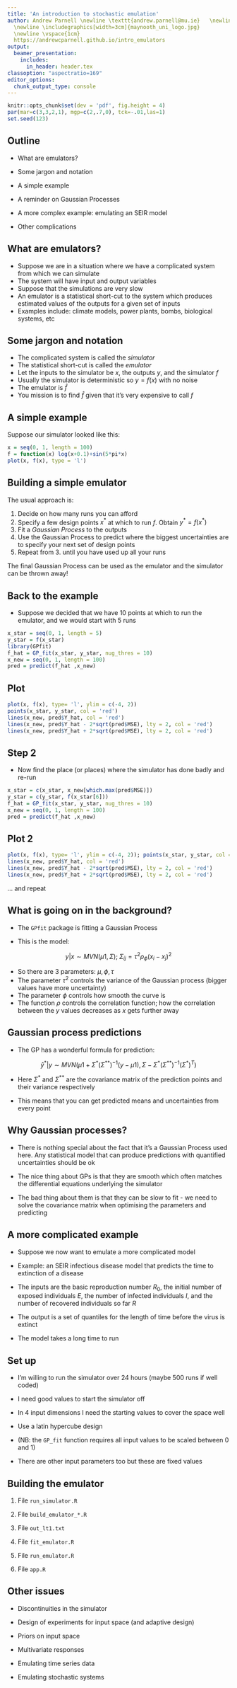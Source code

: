 ```yaml
---
title: 'An introduction to stochastic emulation'
author: Andrew Parnell \newline \texttt{andrew.parnell@mu.ie}   \newline \vspace{1cm}
  \newline \includegraphics[width=3cm]{maynooth_uni_logo.jpg}
  \newline \vspace{1cm}
  https://andrewcparnell.github.io/intro_emulators
output:
  beamer_presentation:
    includes:
      in_header: header.tex
classoption: "aspectratio=169"
editor_options: 
  chunk_output_type: console
---
```


```r
knitr::opts_chunk$set(dev = 'pdf', fig.height = 4)
par(mar=c(3,3,2,1), mgp=c(2,.7,0), tck=-.01,las=1)
set.seed(123)
```

## Outline

- What are emulators?

- Some jargon and notation

- A simple example

- A reminder on Gaussian Processes

- A more complex example: emulating an SEIR model 

- Other complications

## What are emulators?

- Suppose we are in a situation where we have a complicated system from which we can simulate 
- The system will have input and output variables
- Suppose that the simulations are very slow
- An emulator is a statistical short-cut to the system which produces estimated values of the outputs for a given set of inputs
- Examples include: climate models, power plants, bombs, biological systems, etc

## Some jargon and notation

- The complicated system is called the _simulator_
- The statistical short-cut is called the _emulator_
- Let the inputs to the simulator be $x$, the outputs $y$, and the simulator $f$
- Usually the simulator is deterministic so $y = f(x)$ with no noise
- The emulator is $\hat{f}$
- You mission is to find $\hat{f}$ given that it's very expensive to call $f$

## A simple example

Suppose our simulator looked like this:
```r
x = seq(0, 1, length = 100)
f = function(x) log(x+0.1)+sin(5*pi*x)
plot(x, f(x), type = 'l')
```

## Building a simple emulator

The usual approach is:

1. Decide on how many runs you can afford
1. Specify a few design points $x^*$ at which to run $f$. Obtain $y^* = f(x^*)$
1. Fit a _Gaussian Process_ to the outputs 
1. Use the Gaussian Process to predict where the biggest uncertainties are to specify your next set of design points
1. Repeat from 3. until you have used up all your runs

The final Gaussian Process can be used as the emulator and the simulator can be thrown away!

## Back to the example

- Suppose we decided that we have 10 points at which to run the emulator, and we would start with 5 runs

```r
x_star = seq(0, 1, length = 5)
y_star = f(x_star)
library(GPfit)
f_hat = GP_fit(x_star, y_star, nug_thres = 10)
x_new = seq(0, 1, length = 100)
pred = predict(f_hat ,x_new)
```

## Plot

```r
plot(x, f(x), type= 'l', ylim = c(-4, 2))
points(x_star, y_star, col = 'red')
lines(x_new, pred$Y_hat, col = 'red')
lines(x_new, pred$Y_hat - 2*sqrt(pred$MSE), lty = 2, col = 'red')
lines(x_new, pred$Y_hat + 2*sqrt(pred$MSE), lty = 2, col = 'red')
```

## Step 2 

- Now find the place (or places) where the simulator has done badly and re-run
```r
x_star = c(x_star, x_new[which.max(pred$MSE)])
y_star = c(y_star, f(x_star[6]))
f_hat = GP_fit(x_star, y_star, nug_thres = 10)
x_new = seq(0, 1, length = 100)
pred = predict(f_hat ,x_new)
```

## Plot 2

```r
plot(x, f(x), type= 'l', ylim = c(-4, 2)); points(x_star, y_star, col = 'red')
lines(x_new, pred$Y_hat, col = 'red')
lines(x_new, pred$Y_hat - 2*sqrt(pred$MSE), lty = 2, col = 'red')
lines(x_new, pred$Y_hat + 2*sqrt(pred$MSE), lty = 2, col = 'red')
```

... and repeat

## What is going on in the background?

- The `GPfit` package is fitting a Gaussian Process

- This is the model:

$$y|x \sim MVN (\mu 1, \Sigma);\; \Sigma_{ij} = \tau^2 \rho_\phi(x_i - x_j)^2$$

- So there are 3 parameters: $\mu, \phi, \tau$
- The parameter $\tau^2$ controls the variance of the Gaussian process (bigger values have more uncertainty)
- The parameter $\phi$ controls how smooth the curve is
- The function $\rho$ controls the correlation function; how the correlation between the $y$ values decreases as $x$ gets further away

## Gaussian process predictions

 - The GP has a wonderful formula for prediction:

$$\hat{y}^* | y \sim MVN(\mu 1 + \Sigma^* (\Sigma^{**})^{-1} (y - \mu 1), \Sigma - \Sigma^* (\Sigma^{**})^{-1} (\Sigma^*)^T)$$

- Here $\Sigma^*$ and $\Sigma^{**}$ are the covariance matrix of the prediction points and their variance respectively

- This means that you can get predicted means and uncertainties from every point

## Why Gaussian processes?

- There is nothing special about the fact that it's a Gaussian Process used here. Any statistical model that can produce predictions with quantified uncertainties should be ok

- The nice thing about GPs is that they are smooth which often matches the differential equations underlying the simulator

- The bad thing about them is that they can be slow to fit - we need to solve the covariance matrix when optimising the parameters and predicting

## A more complicated example

- Suppose we now want to emulate a more complicated model

- Example: an SEIR infectious disease model that predicts the time to extinction of a disease

- The inputs are the basic reproduction number $R_0$, the initial number of exposed individuals $E$, the number of infected individuals $I$, and the number of recovered individuals so far $R$

- The output is a set of quantiles for the length of time before the virus is extinct

- The model takes a long time to run

## Set up 

- I'm willing to run the simulator over 24 hours (maybe 500 runs if well coded)

- I need good values to start the simulator off

- In 4 input dimensions I need the starting values to cover the space well

- Use a latin hypercube design

- (NB: the `GP_fit` function requires all input values to be scaled between 0 and 1)

- There are other input parameters too but these are fixed values

## Building the emulator

1. File `run_simulator.R`

1. File `build_emulator_*.R`

1. File `out_lt1.txt`

1. File `fit_emulator.R`

1. File `run_emulator.R`

1. File `app.R`

## Other issues

- Discontinuities in the simulator

- Design of experiments for input space (and adaptive design)

- Priors on input space

- Multivariate responses

- Emulating time series data

- Emulating stochastic systems
